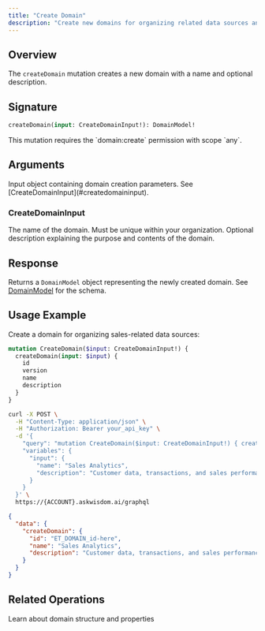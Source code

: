 ```yaml
---
title: "Create Domain"
description: "Create new domains for organizing related data sources and enabling data analysis"
---
```


## Overview

The `createDomain` mutation creates a new domain with a name and optional description.

## Signature

```graphql
createDomain(input: CreateDomainInput!): DomainModel!
```

<Note>
  This mutation requires the `domain:create` permission with scope `any`.
</Note>

## Arguments

<ParamField path="input" type="CreateDomainInput!" required>
  Input object containing domain creation parameters. See [CreateDomainInput](#createdomaininput).
</ParamField>

### CreateDomainInput

<ParamField path="name" type="String!" required>
  The name of the domain. Must be unique within your organization.
</ParamField>

<ParamField path="description" type="String">
  Optional description explaining the purpose and contents of the domain.
</ParamField>

## Response

Returns a `DomainModel` object representing the newly created domain. See [DomainModel](/integrations/graphql-api/objects/domain) for the schema.

## Usage Example

Create a domain for organizing sales-related data sources:

```graphql
mutation CreateDomain($input: CreateDomainInput!) {
  createDomain(input: $input) {
    id
    version
    name
    description
  }
}
```

<RequestExample>

```bash Request
curl -X POST \
  -H "Content-Type: application/json" \
  -H "Authorization: Bearer your_api_key" \
  -d '{
    "query": "mutation CreateDomain($input: CreateDomainInput!) { createDomain(input: $input) { id name description } }",
    "variables": {
      "input": {
        "name": "Sales Analytics",
        "description": "Customer data, transactions, and sales performance metrics"
      }
    }
  }' \
  https://{ACCOUNT}.askwisdom.ai/graphql
```

</RequestExample>

<ResponseExample>

```json Response
{
  "data": {
    "createDomain": {
      "id": "ET_DOMAIN_id-here",
      "name": "Sales Analytics",
      "description": "Customer data, transactions, and sales performance metrics"
    }
  }
}
```

</ResponseExample>

## Related Operations

<CardGroup cols={2}>
  <Card title="DomainModel Schema" icon="folder" href="/integrations/graphql-api/objects/domain">
    Learn about domain structure and properties
  </Card>
</CardGroup>